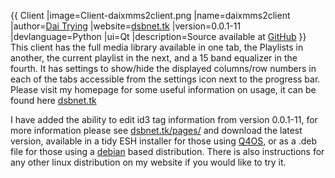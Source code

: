 {{
Client
|image=Client-daixmms2client.png
|name=daixmms2client
|author=[[User:WikiUsername|Dai Trying]]
|website=[http://dsbnet.tk/Ccount/click.php?id=X_skin dsbnet.tk]
|version=0.0.1-11
|devlanguage=Python
|ui=Qt
|description=Source available at [https://github.com/Dai-trying/daixmms2client.git GitHub]
}}
This client has the full media library available in one tab, the Playlists in another, the current playlist in the next, and a 15 band equalizer in the fourth. It has settings to show/hide the displayed columns/row numbers in each of the tabs accessible from the settings icon next to the progress bar.
Please visit my homepage for some useful information on usage, it can be found here [http://dsbnet.tk/Ccount/click.php?id=X_skin dsbnet.tk]

I have added the ability to edit id3 tag information from version 0.0.1-11, for more information please see [http://dsbnet.tk/Ccount/click.php?id=X_skin dsbnet.tk/pages/] and download the latest version, available in a tidy ESH installer for those using [http://www.q4os.org Q4OS], or as a .deb file for those using a [http://www.debian.org debian] based distribution. There is also instructions for any other linux distribution on my website if you would like to try it.